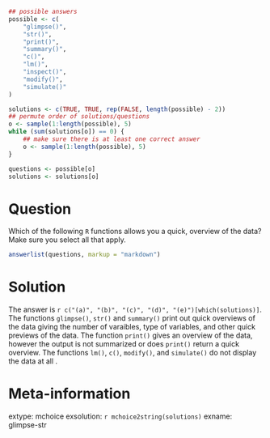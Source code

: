 ```r
## possible answers
possible <- c(
    "glimpse()",
    "str()",
    "print()",
    "summary()",
    "c()",
    "lm()",
    "inspect()", 
    "modify()",
    "simulate()"
)

solutions <- c(TRUE, TRUE, rep(FALSE, length(possible) - 2))
## permute order of solutions/questions
o <- sample(1:length(possible), 5)
while (sum(solutions[o]) == 0) {
    ## make sure there is at least one correct answer
    o <- sample(1:length(possible), 5)    
}

questions <- possible[o]
solutions <- solutions[o]
```

Question
========


Which of the following `R` functions allows you a quick, overview of the data? Make sure you select all that apply.

```r
answerlist(questions, markup = "markdown")
```


Solution
========
The answer is `r c("(a)", "(b)", "(c)", "(d)", "(e)")[which(solutions)]`. The functions `glimpse()`, `str()` and `summary()` print out quick overviews of the data giving the number of varaibles, type of variables, and other quick previews of the data. The function `print()` gives an overview of the data, however the output is not summarized or does `print()` return a quick overview. The functions `lm()`, `c()`, `modify()`, and `simulate()` do not display the data at all .



Meta-information
================
extype: mchoice
exsolution: `r mchoice2string(solutions)`
exname: glimpse-str


